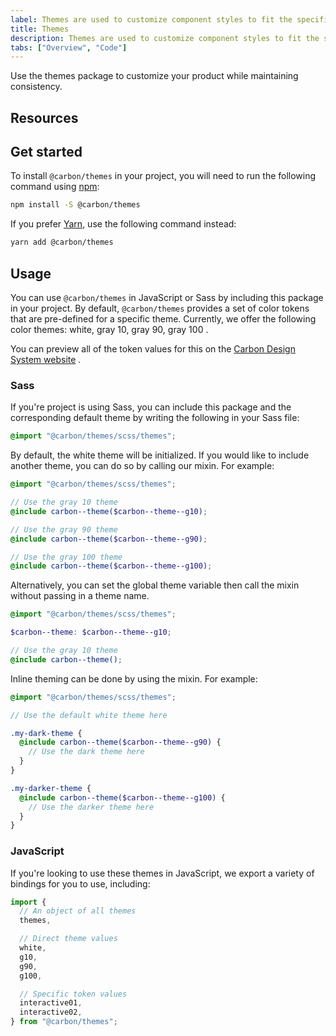 ```yaml
---
label: Themes are used to customize component styles to fit the specific aesthetic of a brand or product.
title: Themes
description: Themes are used to customize component styles to fit the specific aesthetic of a brand or product.
tabs: ["Overview", "Code"]
---
```


<PageDescription>

Use the themes package to customize your product while maintaining consistency.

</PageDescription>

## Resources

<Row className="resource-card-group">
  <Column colMd={4} colLg={4} noGutterSm>
    <ResourceCard
      subTitle="Carbon layout package"
      href="https://github.com/carbon-design-system/carbon/blob/master/packages/layout"
    >

<MdxIcon name="bee" />

  </ResourceCard>
  </Column>
  <Column colMd={4} colLg={4} noGutterSm>
    <ResourceCard
      subTitle="Themes package demo"
      href="https://carbon-elements.netlify.app/themes/examples/preview/"
    >

<MdxIcon name="bee" />

  </ResourceCard>
  </Column>
</Row>

## Get started

To install `@carbon/themes` in your project, you will need to run the following
command using [npm](https://www.npmjs.com/):

```bash
npm install -S @carbon/themes
```

If you prefer [Yarn](https://yarnpkg.com/en/), use the following command
instead:

```bash
yarn add @carbon/themes
```

## Usage

You can use `@carbon/themes` in JavaScript or Sass by including this package in
your project. By default, `@carbon/themes` provides a set of color tokens that
are pre-defined for a specific theme. Currently, we offer the following color
themes: white, gray 10, gray 90, gray 100 .

You can preview all of the token values for this on the
[Carbon Design System website](https://www.carbondesignsystem.com/guidelines/color/usage)
.

### Sass

If you're project is using Sass, you can include this package and the
corresponding default theme by writing the following in your Sass file:

```scss
@import "@carbon/themes/scss/themes";
```

By default, the white theme will be initialized. If you would like to include
another theme, you can do so by calling our mixin. For example:

```scss
@import "@carbon/themes/scss/themes";

// Use the gray 10 theme
@include carbon--theme($carbon--theme--g10);

// Use the gray 90 theme
@include carbon--theme($carbon--theme--g90);

// Use the gray 100 theme
@include carbon--theme($carbon--theme--g100);
```

Alternatively, you can set the global theme variable then call the mixin without
passing in a theme name.

```scss
@import "@carbon/themes/scss/themes";

$carbon--theme: $carbon--theme--g10;

// Use the gray 10 theme
@include carbon--theme();
```

Inline theming can be done by using the mixin. For example:

```scss
@import "@carbon/themes/scss/themes";

// Use the default white theme here

.my-dark-theme {
  @include carbon--theme($carbon--theme--g90) {
    // Use the dark theme here
  }
}

.my-darker-theme {
  @include carbon--theme($carbon--theme--g100) {
    // Use the darker theme here
  }
}
```

### JavaScript

If you're looking to use these themes in JavaScript, we export a variety of
bindings for you to use, including:

```js
import {
  // An object of all themes
  themes,

  // Direct theme values
  white,
  g10,
  g90,
  g100,

  // Specific token values
  interactive01,
  interactive02,
} from "@carbon/themes";
```
